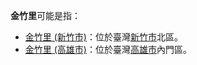 '''金竹里'''可能是指：
* [[金竹里_(新竹市)|金竹里 (新竹市)]]：位於臺灣[[新竹市|新竹市]]北區。
* [[金竹里_(高雄市)|金竹里 (高雄市)]]：位於臺灣[[高雄市|高雄市]]內門區。

{{消歧義|cat=三字臺灣里名消歧義}}